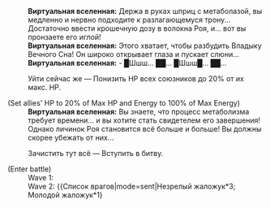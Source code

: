 {{Диалог Начало}}
:'''Виртуальная вселенная:''' Держа в руках шприц с метаболазой, вы медленно и нервно подходите к разлагающемуся трону... Достаточно ввести крошечную дозу в волокна Роя, и... вот вы пронзаете его иглой!
:'''Виртуальная вселенная:''' Этого хватает, чтобы разбудить Владыку Вечного Сна! Он широко открывает глаза и пускает слюни...
:'''Виртуальная вселенная:''' - █Шшш... ██... █Шшш█... ██...
:{{Диалог|Звезда}} Уйти сейчас же &mdash; Понизить НР всех союзников до 20% от их макс. НР.
;(Set allies' HP to 20% of Max HP and Energy to 100% of Max Energy)
:'''Виртуальная вселенная:''' Вы знаете, что процесс метаболизма требует времени... и вы хотите стать свидетелем его завершения! Однако личинок Роя становится всё больше и больше! Вы должны скорее убежать от них...
:{{Диалог|Звезда}} Зачистить тут всё &mdash; Вступить в битву.
;(Enter battle)
:Wave 1: {{Список врагов|mode=sent|Незрелый жаложук*3; Молодой жаложук*1}}
:Wave 2: {{Список врагов|mode=sent|Незрелый жаложук*3; Молодой жаложук*1}
{{Диалог Конец}}